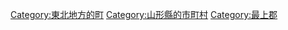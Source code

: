 {{Commonscat|Funagata, Yamagata}}
{{Catmore}}

{{DEFAULTSORT:Funagata}}
[[Category:東北地方的町|Category:東北地方的町]]
[[Category:山形縣的市町村|Category:山形縣的市町村]]
[[Category:最上郡|Category:最上郡]]